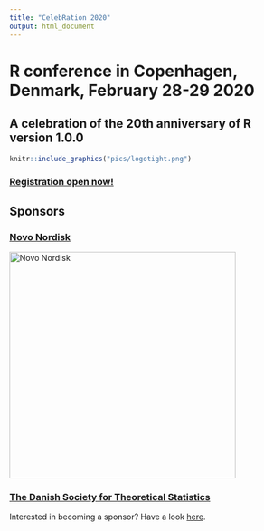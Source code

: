```yaml
---
title: "CelebRation 2020"
output: html_document
---
```



# R conference in Copenhagen, Denmark, February 28-29 2020
## A celebration of the 20th anniversary of R version 1.0.0

```r
knitr::include_graphics("pics/logotight.png")
```




<h3><a href="registration.html">Registration open now!</a></h3>


## Sponsors

<a href="https://www.novonordisk.com/"> <h3>Novo Nordisk</h3></a>

<img src="./pics/novologo.png" alt="Novo Nordisk" style="width:400px">


<a href = "https://www.dsts.dk"> <h3>The Danish Society for Theoretical Statistics</h3></a>


Interested in becoming a sponsor? Have a look <a href="sposnorship.html">here</a>.